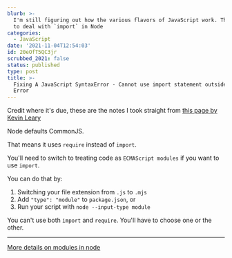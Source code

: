 ```yaml
---
blurb: >-
  I'm still figuring out how the various flavors of JavaScript work. This is how
  to deal with `import` in Node
categories:
  - JavaScript
date: '2021-11-04T12:54:03'
id: 20eOfT5QC3jr
scrubbed_2021: false
status: published
type: post
title: >-
  Fixing A JavaScript SyntaxError - Cannot use import statement outside a module
  Error
---
```


Credit where it's due, these are the notes I took straight from [this page by Kevin Leary](https://www.kevinleary.net/js-fix-for-syntaxerror-cannot-use-import-statement-outside-a-module/)

Node defaults CommonJS. 

That means it uses `require` instead of `import`.

You'll need to switch to treating code as `ECMAScript modules` if you want to use `import`.

You can do that by:

1. Switching your file extension from `.js` to `.mjs`
2. Add `"type": "module"` to `package.json`, or
3. Run your script with `node --input-type module`

You can't use both `import` and `require`. You'll have to choose one or the other.

---

[More details on modules in node](https://nodejs.org/api/esm.html#/esm_enabling)

